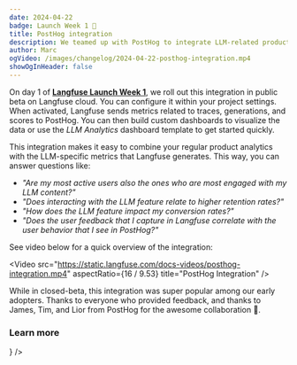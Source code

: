 ```yaml
---
date: 2024-04-22
badge: Launch Week 1 🚀
title: PostHog integration
description: We teamed up with PostHog to integrate LLM-related product metrics into your existing PostHog dashboards.
author: Marc
ogVideo: /images/changelog/2024-04-22-posthog-integration.mp4
showOgInHeader: false
---
```



<ChangelogHeader />

On day 1 of [**Langfuse Launch Week 1**](/blog/launch-week-1), we roll out this integration in public beta on Langfuse cloud. You can configure it within your project settings. When activated, Langfuse sends metrics related to traces, generations, and scores to PostHog. You can then build custom dashboards to visualize the data or use the _LLM Analytics_ dashboard template to get started quickly.

This integration makes it easy to combine your regular product analytics with the LLM-specific metrics that Langfuse generates. This way, you can answer questions like:

- _"Are my most active users also the ones who are most engaged with my LLM content?"_
- _"Does interacting with the LLM feature relate to higher retention rates?"_
- _"How does the LLM feature impact my conversion rates?"_
- _"Does the user feedback that I capture in Langfuse correlate with the user behavior that I see in PostHog?"_

See video below for a quick overview of the integration:

<Video
  src="https://static.langfuse.com/docs-videos/posthog-integration.mp4"
  aspectRatio={16 / 9.53}
  title="PostHog Integration"
/>

While in closed-beta, this integration was super popular among our early adopters. Thanks to everyone who provided feedback, and thanks to James, Tim, and Lior from PostHog for the awesome collaboration 🙏.

### Learn more


<Cards num={3}>
  <Card
    title="Docs"
    href="/integrations/analytics/posthog"
    icon={<FileCode />}
  />
</Cards>
